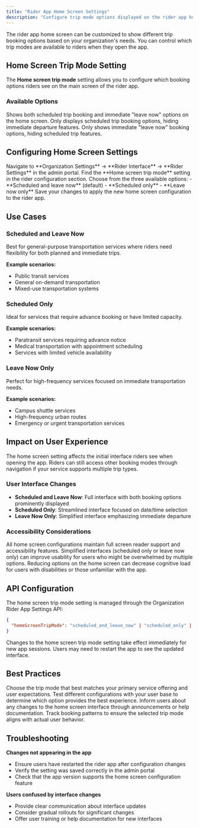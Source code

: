 ```yaml
---
title: "Rider App Home Screen Settings"
description: "Configure trip mode options displayed on the rider app home screen"
---
```


The rider app home screen can be customized to show different trip booking options based on your organization's needs. You can control which trip modes are available to riders when they open the app.

## Home Screen Trip Mode Setting

The **Home screen trip mode** setting allows you to configure which booking options riders see on the main screen of the rider app.

### Available Options

<CardGroup cols={3}>
  <Card title="Scheduled and Leave Now" icon="clock">
    Shows both scheduled trip booking and immediate "leave now" options on the home screen.
  </Card>
  
  <Card title="Scheduled Only" icon="calendar">
    Only displays scheduled trip booking options, hiding immediate departure features.
  </Card>
  
  <Card title="Leave Now Only" icon="play">
    Only shows immediate "leave now" booking options, hiding scheduled trip features.
  </Card>
</CardGroup>

## Configuring Home Screen Settings

<Steps>
  <Step title="Access Rider Interface Settings">
    Navigate to **Organization Settings** → **Rider Interface** → **Rider Settings** in the admin portal.
  </Step>
  
  <Step title="Locate Home Screen Trip Mode">
    Find the **Home screen trip mode** setting in the rider configuration section.
  </Step>
  
  <Step title="Select Trip Mode">
    Choose from the three available options:
    - **Scheduled and leave now** (default)
    - **Scheduled only**
    - **Leave now only**
  </Step>
  
  <Step title="Save Configuration">
    Save your changes to apply the new home screen configuration to the rider app.
  </Step>
</Steps>

## Use Cases

### Scheduled and Leave Now
Best for general-purpose transportation services where riders need flexibility for both planned and immediate trips.

**Example scenarios:**
- Public transit services
- General on-demand transportation
- Mixed-use transportation systems

### Scheduled Only
Ideal for services that require advance booking or have limited capacity.

**Example scenarios:**
- Paratransit services requiring advance notice
- Medical transportation with appointment scheduling
- Services with limited vehicle availability

### Leave Now Only
Perfect for high-frequency services focused on immediate transportation needs.

**Example scenarios:**
- Campus shuttle services
- High-frequency urban routes
- Emergency or urgent transportation services

## Impact on User Experience

<Info>
The home screen setting affects the initial interface riders see when opening the app. Riders can still access other booking modes through navigation if your service supports multiple trip types.
</Info>

### User Interface Changes

- **Scheduled and Leave Now**: Full interface with both booking options prominently displayed
- **Scheduled Only**: Streamlined interface focused on date/time selection
- **Leave Now Only**: Simplified interface emphasizing immediate departure

### Accessibility Considerations

<Accordion>
  <AccordionItem title="Screen Reader Compatibility">
    All home screen configurations maintain full screen reader support and accessibility features.
  </AccordionItem>
  
  <AccordionItem title="Visual Clarity">
    Simplified interfaces (scheduled only or leave now only) can improve usability for users who might be overwhelmed by multiple options.
  </AccordionItem>
  
  <AccordionItem title="Cognitive Load">
    Reducing options on the home screen can decrease cognitive load for users with disabilities or those unfamiliar with the app.
  </AccordionItem>
</Accordion>

## API Configuration

The home screen trip mode setting is managed through the Organization Rider App Settings API:

```json
{
  "homeScreenTripMode": "scheduled_and_leave_now" | "scheduled_only" | "leave_now_only"
}
```

<Warning>
Changes to the home screen trip mode setting take effect immediately for new app sessions. Users may need to restart the app to see the updated interface.
</Warning>

## Best Practices

<CardGroup cols={2}>
  <Card title="Match Service Type" icon="bullseye">
    Choose the trip mode that best matches your primary service offering and user expectations.
  </Card>
  
  <Card title="User Testing" icon="flask">
    Test different configurations with your user base to determine which option provides the best experience.
  </Card>
  
  <Card title="Clear Communication" icon="comment">
    Inform users about any changes to the home screen interface through announcements or help documentation.
  </Card>
  
  <Card title="Monitor Usage" icon="chart-line">
    Track booking patterns to ensure the selected trip mode aligns with actual user behavior.
  </Card>
</CardGroup>

## Troubleshooting

**Changes not appearing in the app**
- Ensure users have restarted the rider app after configuration changes
- Verify the setting was saved correctly in the admin portal
- Check that the app version supports the home screen configuration feature

**Users confused by interface changes**
- Provide clear communication about interface updates
- Consider gradual rollouts for significant changes
- Offer user training or help documentation for new interfaces
